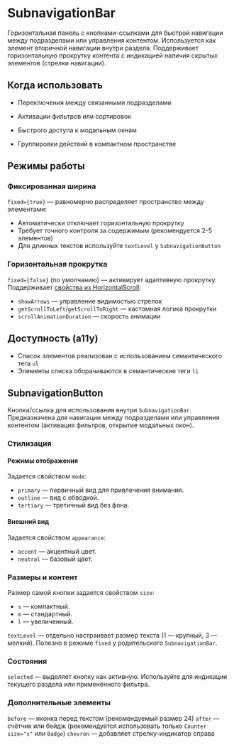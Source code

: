 <Overview>

# SubnavigationBar

Горизонтальная панель с кнопками-ссылками для быстрой навигации между подразделами или управления контентом.
Используется как элемент вторичной навигации внутри раздела. Поддерживает горизонтальную прокрутку контента
с индикацией наличия скрытых элементов (стрелки навигации).

</Overview>

## Когда использовать

- Переключения между связанными подразделами

- Активации фильтров или сортировок
- Быстрого доступа к модальным окнам
- Группировки действий в компактном пространстве

## Режимы работы

### Фиксированная ширина

`fixed={true}` — равномерно распределяет пространство между элементами:

- Автоматически отключает горизонтальную прокрутку
- Требует точного контроля за содержимым (рекомендуется 2-5 элементов)
- Для длинных текстов используйте `textLevel` у `SubnavigationButton`

### Горизонтальная прокрутка

`fixed={false}` (по умолчанию) — активирует адаптивную прокрутку.
Поддерживает [свойства из HorizontalScroll](https://vkcom.github.io/VKUI/#/HorizontalScroll):

- `showArrows` — управление видимостью стрелок
- `getScrollToLeft`/`getScrollToRight` — кастомная логика прокрутки
- `scrollAnimationDuration` — скорость анимации

## Доступность (a11y)

- Список элементов реализован с использованием семантического тега `ul`
- Элементы списка оборачиваются в семантические теги `li`

## SubnavigationButton

Кнопка/ссылка для использования внутри `SubnavigationBar`. Предназначена для навигации между подразделами или управления контентом (активация фильтров, открытие модальных окон).

### Стилизация

#### Режимы отображения

Задается свойством `mode`:

- `primary` — первичный вид для привлечения внимания.
- `outline` — вид с обводкой.
- `tertiary` — третичный вид без фона.

#### Внешний вид

Задается свойством `appearance`:

- `accent` — акцентный цвет.
- `neutral` — базовый цвет.

### Размеры и контент

Размер самой кнопки задается свойством `size`:

- `s` — компактный.
- `m` — стандартный.
- `l` — увеличенный.

`textLevel` — отдельно настраивает размер текста (1 — крупный, 3 — мелкий). Полезно в режиме `fixed` у родительского `SubnavigationBar`.

### Состояния

`selected` — выделяет кнопку как активную. Используйте для индикации текущего раздела или применённого фильтра.

### Дополнительные элементы

`before` — иконка перед текстом (рекомендуемый размер 24)
`after` — счётчик или бейдж (рекомендуется использовать только `Counter size="s"` или `Badge`)
`chevron` — добавляет стрелку-индикатор справа
